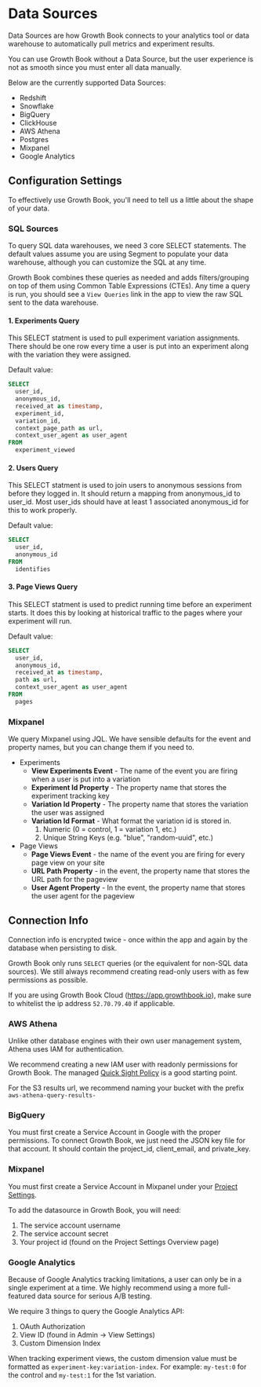 # Data Sources

Data Sources are how Growth Book connects to your analytics tool or data warehouse to automatically pull metrics and experiment results.

You can use Growth Book without a Data Source, but the user experience is not as smooth since you must enter all data manually.

Below are the currently supported Data Sources:

-  Redshift
-  Snowflake
-  BigQuery
-  ClickHouse
-  AWS Athena
-  Postgres
-  Mixpanel
-  Google Analytics

## Configuration Settings

To effectively use Growth Book, you'll need to tell us a little about the shape of your data.

### SQL Sources

To query SQL data warehouses, we need 3 core SELECT statements. 
The default values assume you are using Segment to populate your data warehouse, although you can customize the SQL at any time.

Growth Book combines these queries as needed and adds filters/grouping on top of them using Common Table Expressions (CTEs). 
Any time a query is run, you should see a `View Queries` link in the app to view the raw SQL sent to the data warehouse.

#### 1. Experiments Query

This SELECT statment is used to pull experiment variation assignments.  There should be one row every time a user is put into an experiment along with the variation they were assigned.

Default value:

```sql
SELECT
  user_id,
  anonymous_id,
  received_at as timestamp,
  experiment_id,
  variation_id,
  context_page_path as url,
  context_user_agent as user_agent
FROM
  experiment_viewed
```

#### 2. Users Query

This SELECT statment is used to join users to anonymous sessions from before they logged in. It should return a mapping from anonymous_id to user_id.
Most user_ids should have at least 1 associated anonymous_id for this to work properly.

Default value:

```sql
SELECT
  user_id,
  anonymous_id
FROM
  identifies
```

#### 3. Page Views Query

This SELECT statment is used to predict running time before an experiment starts. It does this by looking at historical traffic to the pages where your experiment will run.

Default value:

```sql
SELECT
  user_id,
  anonymous_id,
  received_at as timestamp,
  path as url,
  context_user_agent as user_agent
FROM
  pages
```

### Mixpanel

We query Mixpanel using JQL.  We have sensible defaults for the event and property names, but you can change them if you need to.

- Experiments
  -  **View Experiments Event** - The name of the event you are firing when a user is put into a variation
  -  **Experiment Id Property** - The property name that stores the experiment tracking key
  -  **Variation Id Property** - The property name that stores the variation the user was assigned
  -  **Variation Id Format** - What format the variation id is stored in.
     1.  Numeric (0 = control, 1 = variation 1, etc.)
     2.  Unique String Keys (e.g. "blue", "random-uuid", etc.)
- Page Views
  -  **Page Views Event** - the name of the event you are firing for every page view on your site
  -  **URL Path Property** - in the event, the property name that stores the URL path for the pageview 
  -  **User Agent Property** - In the event, the property name that stores the user agent for the pageview

## Connection Info

Connection info is encrypted twice - once within the app and again by the database when persisting to disk.

Growth Book only runs `SELECT` queries (or the equivalent for non-SQL data sources).  We still always recommend creating read-only users with as few permissions as possible.

If you are using Growth Book Cloud (https://app.growthbook.io), make sure to whitelist the ip address `52.70.79.40` if applicable.

### AWS Athena

Unlike other database engines with their own user management system, Athena uses IAM for authentication.

We recommend creating a new IAM user with readonly permissions for Growth Book.  The managed [Quick Sight Policy](https://docs.aws.amazon.com/athena/latest/ug/awsquicksightathenaaccess-managed-policy.html) is a good starting point.

For the S3 results url, we recommend naming your bucket with the prefix `aws-athena-query-results-`

### BigQuery

You must first create a Service Account in Google with the proper permissions. To connect Growth Book, we just need the JSON key file for that account.
It should contain the project_id, client_email, and private_key.

### Mixpanel

You must first create a Service Account in Mixpanel under your [Project Settings](https://mixpanel.com/settings/project#serviceaccounts).

To add the datasource in Growth Book, you will need:
1.  The service account username
2.  The service account secret
3.  Your project id (found on the Project Settings Overview page)

### Google Analytics

Because of Google Analytics tracking limitations, a user can only be in a single experiment at a time. We highly recommend using a more full-featured data source for serious A/B testing.

We require 3 things to query the Google Analytics API:
1.  OAuth Authorization
2.  View ID (found in Admin -> View Settings)
3.  Custom Dimension Index

When tracking experiment views, the custom dimension value must be formatted as `experiment-key:variation-index`.  For example: `my-test:0` for the control and `my-test:1` for the 1st variation.
